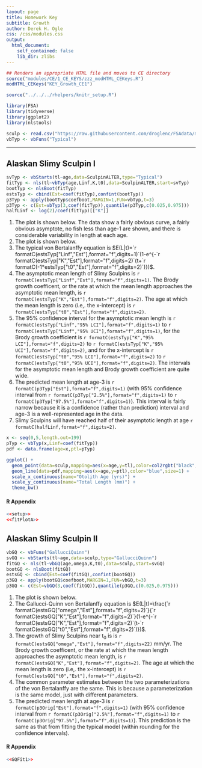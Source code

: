 ```yaml
---
layout: page
title: Homework Key
subtitle: Growth
author: Derek H. Ogle
css: /css/modules.css
output:
  html_document:
    self_contained: false
    lib_dir: zlibs
---
```


```r
## Renders an appropriate HTML file and moves to CE directory
source("modules/CE/1_CE_KEYS/zzz_modHTML_CEKeys.R")
modHTML_CEKeys("KEY_Growth_CE1")
```

```r
source("../../../rhelpers/knitr_setup.R")
```

```r
library(FSA)
library(tidyverse)
library(ggplot2)
library(nlstools)

sculp <- read.csv("https://raw.githubusercontent.com/droglenc/FSAdata/master/data-raw/SculpinALTER.csv")
vbTyp <- vbFuns("Typical")
```

----

## Alaskan Slimy Sculpin I

```r
svTyp <- vbStarts(tl~age,data=SculpinALTER,type="Typical")
fitTyp <- nls(tl~vbTyp(age,Linf,K,t0),data=SculpinALTER,start=svTyp)
bootTyp <- nlsBoot(fitTyp)
estsTyp <- cbind(Est=coef(fitTyp),confint(bootTyp))
p3Typ <- apply(bootTyp$coefboot,MARGIN=1,FUN=vbTyp,t=3)
p3Typ <- c(Est=vbTyp(3,coef(fitTyp)),quantile(p3Typ,c(0.025,0.975)))
halfLinf <- log(2)/coef(fitTyp)[["K"]]
```

1. The plot is shown below. The data show a fairly obvious curve, a fairly obvious asymptote, no fish less than age-1 are shown, and there is considerable variability in length at each age.
1. The plot is shown below.
1. The typical von Bertalanffy equation is $E(L|t)=`r formatC(estsTyp["Linf","Est"],format="f",digits=1)`(1-e^{-`r formatC(estsTyp["K","Est"],format="f",digits=2)`(t+`r formatC(-1*estsTyp["t0","Est"],format="f",digits=2)`)})$.
1. The asymptotic mean length of Slimy Sculpins is `r formatC(estsTyp["Linf","Est"],format="f",digits=1)`. The Brody growth coefficent, or the rate at which the mean length approaches the asymptotic mean length, is `r formatC(estsTyp["K","Est"],format="f",digits=2)`. The age at which the mean length is zero (i.e,. the x-intercept) is `r formatC(estsTyp["t0","Est"],format="f",digits=2)`.
1. The 95% confidence interval for the asymptotic mean length is `r formatC(estsTyp["Linf","95% LCI"],format="f",digits=1)` to `r formatC(estsTyp["Linf","95% UCI"],format="f",digits=1)`, for the Brody growth coefficient is `r formatC(estsTyp["K","95% LCI"],format="f",digits=2)` to `r formatC(estsTyp["K","95% UCI"],format="f",digits=2)`, and for the x-intercept is `r formatC(estsTyp["t0","95% LCI"],format="f",digits=2)` to `r formatC(estsTyp["t0","95% UCI"],format="f",digits=2)`. The intervals for the asymptotic mean length and Brody growth coefficient are quite wide.
1. The predicted mean length at age-3 is `r formatC(p3Typ["Est"],format="f",digits=1)` (with 95% confidence interval from `r formatC(p3Typ["2.5%"],format="f",digits=1)` to `r formatC(p3Typ["97.5%"],format="f",digits=1)`). This interval is fairly narrow because it is a confidence (rather than prediction) interval and age-3 is a well-represented age in the data.
1. Slimy Sculpins will have reached half of their asymptotic length at age `r formatC(halfLinf,format="f",digits=2)`.

```r
x <- seq(0,5,length.out=199)
pTyp <- vbTyp(x,Linf=coef(fitTyp))
pdf <- data.frame(age=x,ptl=pTyp)

ggplot() +
  geom_point(data=sculp,mapping=aes(x=age,y=tl),color=col2rgbt("black",1/3)) +
  geom_line(data=pdf,mapping=aes(x=age,y=ptl),color="blue",size=1) +
  scale_x_continuous(name="Otolith Age (yrs)") +
  scale_y_continuous(name="Total Length (mm)") +
  theme_bw()
```


#### R Appendix
```r
<<setup>>
<<fitPlotA>>
```

## Alaskan Slimy Sculpin II

```r
vbGQ <- vbFuns("GallucciQuinn")
svGQ <- vbStarts(tl~age,data=sculp,type="GallucciQuinn")
fitGQ <- nls(tl~vbGQ(age,omega,K,t0),data=sculp,start=svGQ)
bootGQ <- nlsBoot(fitGQ)
estsGQ <- cbind(Est=coef(fitGQ),confint(bootGQ))
p3GQ <- apply(bootGQ$coefboot,MARGIN=1,FUN=vbGQ,t=3)
p3GQ <- c(Est=vbGQ(3,coef(fitGQ)),quantile(p3GQ,c(0.025,0.975)))
```

1. The plot is shown below.
1. The Gallucci-Quinn von Bertalanffy equation is $E(L|t)=\frac{`r formatC(estsGQ["omega","Est"],format="f",digits=2)`}{`r formatC(estsGQ["K","Est"],format="f",digits=2)`}(1-e^{-`r formatC(estsGQ["K","Est"],format="f",digits=2)`(t-`r formatC(estsGQ["t0","Est"],format="f",digits=2)`)})$.
1. The growth of Slimy Sculpins near t~0~ is is `r formatC(estsGQ["omega","Est"],format="f",digits=22)` mm/yr. The Brody growth coefficent, or the rate at which the mean length approaches the asymptotic mean length, is `r formatC(estsGQ["K","Est"],format="f",digits=2)`. The age at which the mean length is zero (i.e,. the x-intercept) is `r formatC(estsGQ["t0","Est"],format="f",digits=2)`.
1. The common parameter estimates between the two parameterizations of the von Bertalanffy are the same. This is because a parameterization is the same model, just with different parameters.
1. The predicted mean length at age-3 is `r formatC(p3Orig["Est"],format="f",digits=1)` (with 95% confidence interval from `r formatC(p3Orig["2.5%"],format="f",digits=1)` to `r formatC(p3Orig["97.5%"],format="f",digits=1)`). This prediction is the same as that from fitting the typical model (within rounding for the confidence intervals).

#### R Appendix
```r
<<GQFit1>>
```
